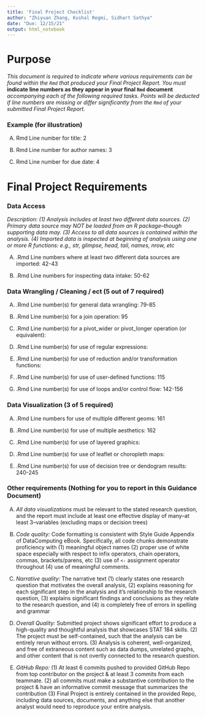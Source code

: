 ```yaml
---
title: 'Final Project Checklist'
author: "Zhiyuan Zhang, Kushal Regmi, Sidhart Sathya"
date: "Due: 12/15/21"
output: html_notebook
---
```


# Purpose

*This document is required to indicate where various requirements can be found within the `Rmd` that produced your Final Project Report.  You must* **indicate line numbers as they appear in your final `Rmd` document** *accompanying each of the following required tasks. Points will be deducted if line numbers are missing or differ significantly from the `Rmd` of your submitted Final Project Report.*  

### Example (for illustration) 

(A) Rmd Line number for title: 2

(B) Rmd Line number for author names: 3

(C) Rmd Line number for due date: 4

# Final Project Requirements


### Data Access

*Description: (1) Analysis includes at least two different data sources. (2) Primary data source may NOT be loaded from an R package--though supporting data may. (3) Access to all data sources is contained within the analysis. (4) Imported data is inspected at beginning of analysis using one or more R functions: e.g., str, glimpse, head, tail, names, nrow, etc*

(A) .Rmd Line numbers where at least two different data sources are imported:  42-43


(B) .Rmd Line numbers for inspecting data intake:  50-62


### Data Wrangling / Cleaning / ect (5 out of 7 required)


(A) .Rmd Line number(s) for general data wrangling: 79-85


(B) .Rmd Line number(s) for a join operation: 95


(C) .Rmd Line number(s) for a pivot_wider or pivot_longer operation (or equivalent):


(D) .Rmd Line number(s) for use of regular expressions: 


(E) .Rmd Line number(s) for use of reduction and/or transformation functions: 


(F) .Rmd Line number(s) for use of user-defined functions: 115


(G) .Rmd Line number(s) for use of loops and/or control flow: 142-156





### Data Visualization (3 of 5 required)


(A) .Rmd Line numbers for use of multiple different geoms:  161

(B) .Rmd Line number(s) for use of multiple aesthetics:  162

(C) .Rmd Line number(s) for use of layered graphics:  

(D) .Rmd Line number(s) for use of leaflet or choropleth maps:  

(E) .Rmd Line number(s) for use of decision tree or dendogram results: 240-245




### Other requirements (Nothing for you to report in this Guidance Document)

(A) *All data visualizations* must be relevant to the stated research question, and the report must include at least one effective display of many--at least 3--variables (excluding maps or decision trees)

(B) *Code quality:* Code formatting is consistent with Style Guide Appendix of DataComputing eBook. Specifically, all code chunks demonstrate proficiency with (1) meaningful object names (2) proper use of white space especially with respect to infix operators, chain operators, commas, brackets/parens, etc (3) use of `<-` assignment operator throughout (4) use of meaningful comments.

(C) *Narrative quality:* The narrative text (1) clearly states one research question that motivates the overall analysis, (2) explains reasoning for each significant step in the analysis and it's relationship to the research question, (3) explains significant findings and conclusions as they relate to the research question, and (4) is completely free of errors in spelling and grammar

(D) *Overall Quality:* Submitted project shows significant effort to produce a high-quality and thoughtful analysis that showcases STAT 184 skills. (2) The project must be self-contained, such that the analysis can be entirely rerun without errors. (3) Analysis is coherent, well-organized, and free of extraneous content such as data dumps, unrelated graphs, and other content that is not overtly connected to the research question.

(E) *GitHub Repo:* (1) At least 6 commits pushed to provided GitHub Repo from top contributor on the project & at least 3 commits from each teammate.  (2) all commits must make a substantive contribution to the project & have an informative commit message that summarizes the contribution (3) Final Project is entirely contained in the provided Repo, including data sources, documents, and anything else that another analyst would need to reproduce your entire analysis.


